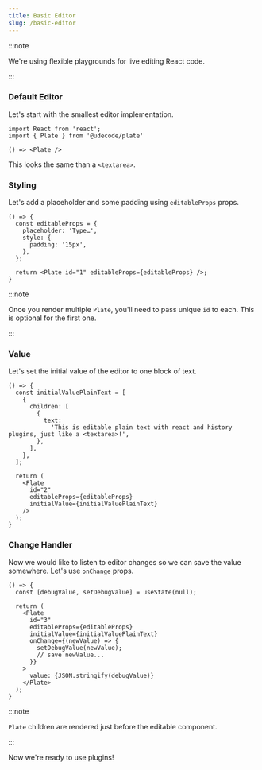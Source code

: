 ```yaml
---
title: Basic Editor
slug: /basic-editor
---
```


:::note

We're using flexible playgrounds for live editing React code.

:::

### Default Editor

Let's start with the smallest editor implementation.

```tsx
import React from 'react';
import { Plate } from '@udecode/plate'
```

```tsx live
() => <Plate />
```

This looks the same than a `<textarea>`.

### Styling

Let's add a placeholder and some padding using `editableProps` props.

```tsx live
() => {
  const editableProps = {
    placeholder: 'Type…',
    style: {
      padding: '15px',
    },
  };

  return <Plate id="1" editableProps={editableProps} />;
}
```

:::note

Once you render multiple `Plate`, you'll need to pass unique `id` to each.
This is optional for the first one.

:::

### Value

Let's set the initial value of the editor to one block of text.

```tsx live
() => {
  const initialValuePlainText = [
    {
      children: [
        {
          text:
            'This is editable plain text with react and history plugins, just like a <textarea>!',
        },
      ],
    },
  ];

  return (
    <Plate
      id="2"
      editableProps={editableProps}
      initialValue={initialValuePlainText}
    />
  );
}
```

### Change Handler

Now we would like to listen to editor changes so we can save the value somewhere.
Let's use `onChange` props.

```tsx live
() => {
  const [debugValue, setDebugValue] = useState(null);

  return (
    <Plate
      id="3"
      editableProps={editableProps}
      initialValue={initialValuePlainText}
      onChange={(newValue) => {
        setDebugValue(newValue);
        // save newValue...
      }}
    >
      value: {JSON.stringify(debugValue)}
    </Plate>
  );
}
```

:::note

`Plate` children are rendered just before the editable component.

:::

Now we're ready to use plugins!
